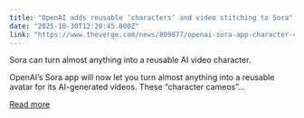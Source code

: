 ```yaml
---
title: "OpenAI adds reusable ‘characters’ and video stitching to Sora"
date: "2025-10-30T12:20:45.000Z"
link: "https://www.theverge.com/news/809877/openai-sora-app-character-cameo-updates"
---
```


Sora can turn almost anything into a reusable AI video character.	

OpenAI’s Sora app will now let you turn almost anything into a reusable avatar for its AI-generated videos. These “character cameos”...

[Read more](https://www.theverge.com/news/809877/openai-sora-app-character-cameo-updates)
